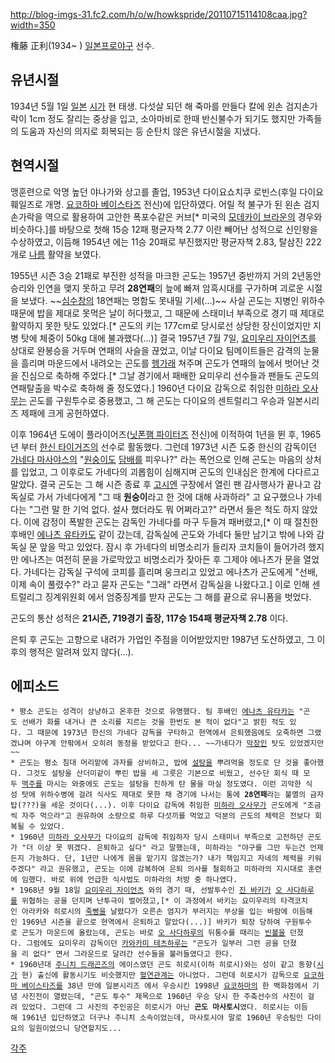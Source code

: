 http://blog-imgs-31.fc2.com/h/o/w/howkspride/20110715114108caa.jpg?width=350

権藤 正利(1934~ )
[[일본프로야구]] 선수.

== 유년시절 ==
1934년 5월 1일 [[일본]] [[시가]] 현 태생. 다섯살 되던 해 죽마를 만들다 칼에 왼손 검지손가락이 1cm 정도 잘리는 중상을 입고, 소아마비로 한때 반신불수가 되기도 했지만 가족들의 도움과 자신의 의지로 회복되는 등 순탄치 않은 유년시절을 지냈다.

== 현역시절 ==
맹훈련으로 악명 높던 야나가와 상고를 졸업, 1953년 다이요쇼치쿠 로빈스(후일 다이요 훼일즈로 개명. [[요코하마 베이스타즈]] 전신)에 입단하였다. 어릴 적 불구가 된 왼손 검지손가락을 역으로 활용하여 고안한 폭포수같은 커브[* 미국의 [[모데카이 브라운]]의 경우와 비슷하다.]를 바탕으로 첫해 15승 12패 평균자책 2.77 이란 빼어난 성적으로 신인왕을 수상하였고, 이듬해 1954년 에는 11승 20패로 부진했지만 평균자책 2.83, 탈삼진 222개로 [[나름]] 활약을 보였다.

1955년 시즌 3승 21패로 부진한 성적을 마크한 곤도는 1957년 중반까지 거의 2년동안 승리와 인연을 맺지 못하고 무려 '''28연패'''의 늪에 빠져 암흑시대를 구가하며 괴로운 시절을 보냈다. ~~[[심수창]]의 18연패는 명함도 못내밀 기세(...)~~ 사실 곤도는 지병인 위하수 때문에 밥을 제대로 못먹은 날이 허다했고, 그 때문에 스태미너 부족으로 경기 때 제대로 활약하지 못한 탓도 있었다.[* 곤도의 키는 177cm로 당시로선 상당한 장신이었지만 지병 탓에 체중이 50kg 대에 불과했다(...)] 결국 1957년 7월 7일, [[요미우리 자이언츠]]를 상대로 완봉승을 거두며 연패의 사슬을 끊었고, 이날 다이요 팀메이트들은 감격의 눈물을 흘리며 마운드에서 내려오는 곤도를 [[헹가래]] 쳐주며 곤도가 연패의 늪에서 벗어난 것을 진심으로 축하해 주었다.[* 그날 경기에서 패배한 요미우리 선수들과 팬들도 곤도의 연패탈출을 박수로 축하해 줄 정도였다.]
1960년 다이요 감독으로 취임한 [[미하라 오사무]]는 곤도를 구원투수로 중용했고, 그 해 곤도는 다이요의 센트럴리그 우승과 일본시리즈 제패에 크게 공헌하였다. 

이후 1964년 도에이 플라이어즈([[닛폰햄 파이터즈]] 전신)에 이적하여 1년을 뛴 후, 1965년 부터 [[한신 타이거즈]]의 선수로 활동했다. 그런데 1973년 시즌 도중 한신의 감독이던 [[가네다 마사야스]]의 "[[원숭이]]도 [[담배]]를 피우나?" 라는 폭언으로 인해 곤도는 마음의 상처를 입었고, 그 이후로도 가네다의 괴롭힘이 심해지며 곤도의 인내심은 한계에 다다르고 말았다. 결국 곤도는 그 해 시즌 종료 후 [[고시엔]] 구장에서 열린 팬 감사행사가 끝나고 감독실로 가서 가네다에게 "그 때 '''원숭이'''라고 한 것에 대해 사과하라" 고 요구했으나 가네다는 "그런 말 한 기억 없다. 설사 했더라도 뭐 어쩌라고?" 라면서 들은 척도 하지 않았다. 이에 감정이 폭발한 곤도는 감독인 가네다를 마구 두들겨 패버렸고,[* 이 때 절친한 후배인 [[에나츠 유타카]]도 같이 갔는데, 감독실에 곤도와 가네다 둘만 남기고 밖에 나와 감독실 문 앞을 막고 있었다. 잠시 후 가네다의 비명소리가 들리자 코치들이 들어가려 했지만 에나츠는 여전히 문을 가로막았고 비명소리가 잦아든 후 그제야 에나츠가 문을 열었다. 가네다는 감독실 구석에 코피를 흘리며 웅크리고 있었고 에나츠가 곤도에게 "선배, 이제 속이 풀렸수?" 라고 묻자 곤도는 "그래" 라면서 감독실을 나왔다고.] 이로 인해 센트럴리그 징계위원회 에서 엄중징계를 받자 곤도는 그 해를 끝으로 유니폼을 벗었다.

곤도의 통산 성적은 '''21시즌, 719경기 출장, 117승 154패 평균자책 2.78''' 이다.

은퇴 후 곤도는 고향으로 내려가 가업인 주점을 이어받았지만 1987년 도산하였고, 그 이후의 행적은 알려져 있지 않다(...).

== 에피소드 ==
 * 평소 곤도는 성격이 상냥하고 온후한 것으로 유명했다. 팀 후배인 [[에나츠 유타카]]는 "곤도 선배가 화를 내거나 큰 소리를 지르는 것을 한번도 본 적이 없다"고 밝힌 적도 있다. 그 때문에 1973년 한신의 가네다 감독을 구타하고 현역에서 은퇴했음에도 오죽하면 그랬겠냐며 야구계 안팎에서 오히려 동정을 받았다고 한다... ~~가네다가 [[막장]]인 탓도 있었겠지만~~
 * 곤도는 평소 침대 머리맡에 과자를 상비하고, 밥에 [[설탕]]을 뿌려먹을 정도로 단 것을 좋아했다. 그것도 설탕을 산더미같이 뿌린 밥을 세 그릇은 기본으로 비웠고, 선수단 회식 때 모두 [[맥주]]를 마시는 와중에도 곤도는 설탕을 진하게 탄 물을 마실 정도였다. 이런 괴악한 식성 탓에 위하수병에 걸려 식사도 제대로 못한 채 경기에 나서는 통에 '''28연패'''라는 불멸의 금자탑(???)을 세운 것이다(...). 이후 다이요 감독에 취임한 [[미하라 오사무]]가 곤도에게 "조금씩 자주 먹으라"고 권유하여 소량으로 하루 다섯끼를 먹었고 덕분의 곤도의 체력은 전보다 회복될 수 있었다.
 * 1960년 [[미하라 오사무]]가 다이요의 감독에 취임하자 당시 스태미너 부족으로 고전하던 곤도가 "더 이상 못 뛰겠다. 은퇴하고 싶다" 라고 말했는데, 미하라는 "야구를 그만 두는건 언제든지 가능하다. 단, 1년만 나에게 몸을 맡기지 않겠는가? 내가 책임지고 자네의 체력을 키워주겠다" 라고 권유했고, 곤도는 이에 감복하여 은퇴 의사를 철회하고 미하라의 지시대로 훈련에 임했다. 바로 위에 언급한 식사법도 미하라의 처방 중 하나였다.
 * 1968년 9월 18일 [[요미우리 자이언츠]] 와의 경기 때, 선발투수인 [[진 바키]]가 [[오 사다하루]]를 위협하는 공을 던지며 난투극이 벌어졌고,[* 이 과정에서 바키는 요미우리의 타격코치인 아라카와 히로시의 [[죽빵]]을 날렸다가 오른손 엄지가 부러지는 부상을 입는 바람에 이듬해인 1969년 시즌을 끝으로 현역에서 은퇴하고 말았다(...)] 바키가 퇴장 당하여 구원투수로 곤도가 마운드에 올랐는데, 곤도는 바로 [[오 사다하루]]의 뒤통수를 때리는 [[빈볼]]을 던졌다. 그럼에도 요미우리 감독이던 [[카와카미 테츠하루]]는 "곤도가 일부러 그런 공을 던졌을 리 없다" 면서 그라운드로 달려간 선수들을 불러들였다고 한다. 
 * 1960년대 [[주니치 드래곤즈]]의 에이스였던 곤도 히로시(이하 히로시)와는 성이 같고 동향([[시가]] 현) 출신에 활동시기도 비슷했지만 [[혈연]]관계는 아니었다. 그런데 히로시가 감독으로 [[요코하마 베이스타즈]]를 38년 만에 일본시리즈 에서 우승시킨 1998년 [[요코하마]]의 한 백화점에서 기념 사진전이 열렸는데, "곤도 투수" 제목으로 1960년 우승 당시 한 주축선수의 사진이 걸려 있었다. 그런데 그 사진의 주인공은 히로시가 아닌 '''곤도 마사토시'''였다. 히로시는 이듬해 1961년 입단하였고 더구나 주니치 소속이었는데, 마사토시야 말로 1960년 우승팀인 다이요의 일원이었으니 당연할지도...   

[[각주]] 
